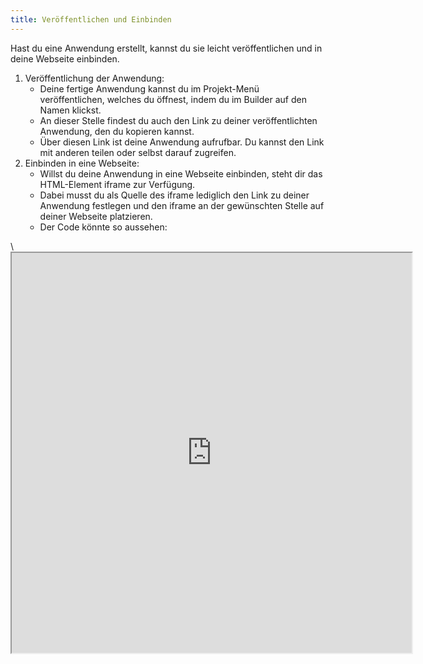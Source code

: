 ```yaml
---
title: Veröffentlichen und Einbinden
---
```



Hast du eine Anwendung erstellt, kannst du sie leicht veröffentlichen und in deine Webseite einbinden.

1. Veröffentlichung der Anwendung:
   * Deine fertige Anwendung kannst du im Projekt-Menü veröffentlichen, welches du öffnest, indem du im Builder auf den Namen klickst.
   * An dieser Stelle findest du auch den Link zu deiner veröffentlichten Anwendung, den du kopieren kannst.
   * Über diesen Link ist deine Anwendung aufrufbar. Du kannst den Link mit anderen teilen oder selbst darauf zugreifen.
2. Einbinden in eine Webseite:
   * Willst du deine Anwendung in eine Webseite einbinden, steht dir das HTML-Element iframe zur Verfügung.
   * Dabei musst du als Quelle des iframe lediglich den Link zu deiner Anwendung festlegen und den iframe an der gewünschten Stelle auf deiner Webseite platzieren.
   * Der Code könnte so aussehen:

<CodeBlock language="HTML" title="iframe Beispiel">
  \<iframe src="https://mioto.app/public/BAUMID" width="640" height="640" style="border\:none;">

  \</iframe>
</CodeBlock>

1. Anstelle von "BAUMID" steht in deinem Link eine zufällige Zeichenfolge.
2. Mehr über den iframe-Tag: [https://www.w3schools.com/tags/tag\_iframe.ASP](https://www.w3schools.com/tags/tag_iframe.ASP "")
   *
